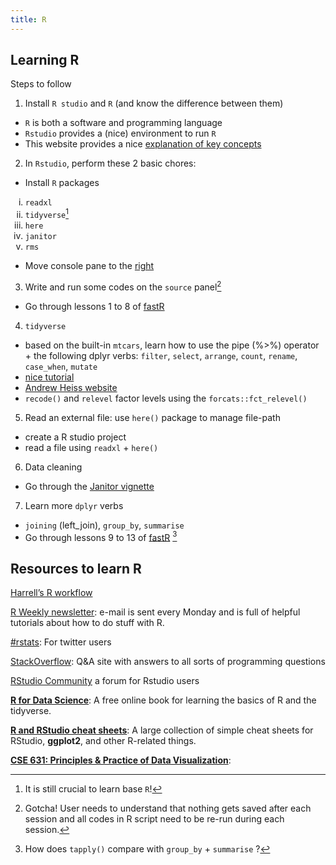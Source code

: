 ```yaml
---
title: R
---
```





## Learning R 
 
Steps to follow    

1.	Install `R studio` and `R` (and know the difference between them)   
- `R` is both a software and programming language   
- `Rstudio` provides a (nice) environment to run `R`   
- This website provides a nice [explanation of key concepts](https://okanbulut.github.io/edpy507/learning-r.html)      

2.	In `Rstudio`, perform these 2 basic chores: 
- Install `R` packages  
i.	`readxl`  
ii.	`tidyverse`[^1]  
iii.	`here`   
iv.	`janitor`  
v.	`rms`  

[^1]: It is still crucial to learn base `R`!  


- Move console pane to the [right](https://okanbulut.github.io/edpy507/learning-r.html)  


3. Write and run some codes on the `source` panel[^2]   

[^2]: Gotcha! User needs to understand that nothing gets saved after each session and all codes in R script need to be re-run during each session.    

- Go through lessons $1$ to $8$ of [fastR](https://github.com/matloff/fasteR)  


4.	`tidyverse`   
-  based on the built-in `mtcars`, learn how to use the pipe (%>%) operator + the following dplyr verbs: `filter`, `select`, `arrange`, `count`, `rename`, `case_when`, `mutate`
-  [nice tutorial](https://craig.rbind.io/post/2019-12-30-asgr-2-1-data-transformation-part-1/)
-  [Andrew Heiss website](https://evalsp23.classes.andrewheiss.com/resource/style.html)     
-  `recode()` and `relevel` factor levels using the `forcats::fct_relevel()`   


5.	Read an external file: use `here()` package to manage file-path
-  create a R studio project    
-  read a file using `readxl` + `here()`    


6.	Data cleaning   
-   Go through the [Janitor vignette](https://cran.r-project.org/web/packages/janitor/vignettes/janitor.html) 


7.	Learn more `dplyr` verbs   
-	`joining` (left_join), `group_by`, `summarise`    
-  Go through lessons $9$ to $13$ of [fastR](https://github.com/matloff/fasteR) [^3]     

[^3]: How does `tapply()` compare with `group_by` + `summarise` ?   



 


## Resources to learn R
[Harrell's R workflow](https://hbiostat.org/rflow/)   

[R Weekly newsletter](https://rweekly.org/): e-mail is sent every Monday and is full of helpful tutorials about how to do stuff with R.    

[#rstats](https://twitter.com/search?q=%23rstats): For twitter users   

[StackOverflow](https://stackoverflow.com/): Q&A site with answers to all sorts of programming questions    

[RStudio Community](https://community.rstudio.com/) a forum for Rstudio users    

[**R for Data Science**](https://r4ds.had.co.nz/): A free online book for learning the basics of R and the tidyverse.    

[**R and RStudio cheat sheets**](https://www.rstudio.com/resources/cheatsheets/): A large collection of simple cheat sheets for RStudio, **ggplot2**, and other R-related things.     

[**CSE 631: Principles & Practice of Data Visualization**](http://cslu.ohsu.edu/~bedricks/courses/cs631/):  


 